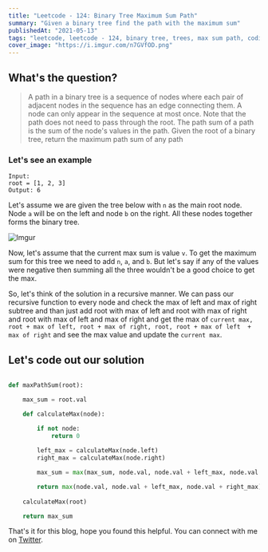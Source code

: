 ```yaml
---
title: "Leetcode - 124: Binary Tree Maximum Sum Path"
summary: "Given a binary tree find the path with the maximum sum"
publishedAt: "2021-05-13"
tags: "leetcode, leetcode - 124, binary tree, trees, max sum path, coding, interview, dsa, algorithm, python, python3, programming"
cover_image: "https://i.imgur.com/n7GVfOD.png"
---
```


## What's the question?

<blockquote>
  A path in a binary tree is a sequence of nodes where each pair of adjacent
  nodes in the sequence has an edge connecting them. A node can only appear in
  the sequence at most once. Note that the path does not need to pass through
  the root. The path sum of a path is the sum of the node's values in the path.
  Given the root of a binary tree, return the maximum path sum of any path
</blockquote>

### Let's see an example

```dart:example
Input:
root = [1, 2, 3]
Output: 6
```

Let's assume we are given the tree below with `n` as the main root node. Node `a` will be on the left and node `b` on the right. All these nodes together forms the binary tree.

![Imgur](https://i.imgur.com/jKLi2Ct.png)


Now, let's assume that the current max sum is value `v`. To get the maximum sum for this tree we need to add `n`, `a`, and `b`. But let's say if any of the values were negative then summing all the three wouldn't be a good choice to get the max.

So, let's think of the solution in a recursive manner. We can pass our recursive function to every node and check the max of left and max of right subtree and than just add root with max of left and root with max of right and root with max of left and max of right and get the max of `current max, root + max of left, root + max of right, root, root + max of left  + max of right` and see the max value and update the `current max`.

## Let's code out our solution

```dart:max_path_sum.py

def maxPathSum(root):

    max_sum = root.val

    def calculateMax(node):

        if not node:
            return 0
        
        left_max = calculateMax(node.left)
        right_max = calculateMax(node.right)

        max_sum = max(max_sum, node.val, node.val + left_max, node.val + right_max, node.val + left_max, node.val + right_max)

        return max(node.val, node.val + left_max, node.val + right_max)
    
    calculateMax(root)

    return max_sum
```

That's it for this blog, hope you found this helpful. You can connect with me on <a target="_blank" href="https://twitter.com/saglanivatsal">Twitter</a>.